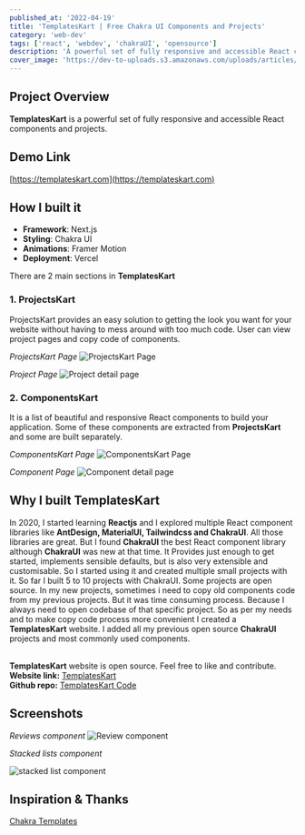```yaml
---
published_at: '2022-04-19'
title: 'TemplatesKart | Free Chakra UI Components and Projects'
category: 'web-dev'
tags: ['react', 'webdev', 'chakraUI', 'opensource']
description: 'A powerful set of fully responsive and accessible React components and projects'
cover_image: 'https://dev-to-uploads.s3.amazonaws.com/uploads/articles/4781x486qji9y5uoijka.png'
---
```


## Project Overview

**TemplatesKart** is a powerful set of fully responsive and accessible React components and projects.

## Demo Link

[https://templateskart.com](https://templateskart.com)

## How I built it

- **Framework**: Next.js
- **Styling**: Chakra UI
- **Animations**: Framer Motion
- **Deployment**: Vercel

There are 2 main sections in **TemplatesKart**

### 1. ProjectsKart

ProjectsKart provides an easy solution to getting the look you want for your website without having to mess around with too much code. User can view project pages and copy code of components.

_ProjectsKart Page_
![ProjectsKart Page](https://dev-to-uploads.s3.amazonaws.com/uploads/articles/gqscfh2gwixlj35ig3fv.png)

_Project Page_
![Project detail page](https://dev-to-uploads.s3.amazonaws.com/uploads/articles/9i38lluhbqoyb6qzyuup.png)

### 2. ComponentsKart

It is a list of beautiful and responsive React components to build your application. Some of these components are extracted from **ProjectsKart** and some are built separately. <br />

_ComponentsKart Page_
![ComponentsKart Page](https://dev-to-uploads.s3.amazonaws.com/uploads/articles/29wcbhz4qxw9emtnv6uf.png)

_Component Page_
![Component detail page](https://dev-to-uploads.s3.amazonaws.com/uploads/articles/d6oh62c9oz1hjwoiln3i.png)

## Why I built TemplatesKart

In 2020, I started learning **Reactjs** and I explored multiple React component libraries like **AntDesign, MaterialUI, Tailwindcss and ChakraUI**. All those libraries are great. But I found **ChakraUI** the best React component library although **ChakraUI** was new at that time. It Provides just enough to get started, implements sensible defaults, but is also very extensible and customisable. So I started using it and created multiple small projects with it. So far I built 5 to 10 projects with ChakraUI. Some projects are open source. In my new projects, sometimes i need to copy old components code from my previous projects. But it was time consuming process. Because I always need to open codebase of that specific project. So as per my needs and to make copy code process more convenient I created a **TemplatesKart** website. I added all my previous open source **ChakraUI** projects and most commonly used components.<br /><br />

**TemplatesKart** website is open source. Feel free to like and contribute.<br />
**Website link:** [TemplatesKart](https://templateskart.com) <br />
**Github repo:** [TemplatesKart Code](https://github.com/MA-Gelton/templateskart)

## Screenshots

_Reviews component_
![Review component](https://dev-to-uploads.s3.amazonaws.com/uploads/articles/gj60lxsdf4iru28iaezn.png)

_Stacked lists component_

![stacked list component](https://dev-to-uploads.s3.amazonaws.com/uploads/articles/upm4e71xcoycwqb2p7ws.png)

## Inspiration & Thanks

[Chakra Templates️](https://chakra-templates.dev)
